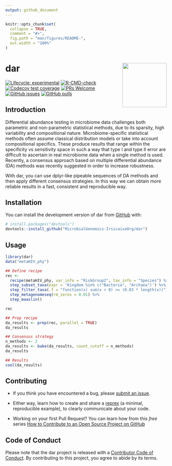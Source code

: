 ```yaml
---
output: github_document
---
```


<!-- README.md is generated from README.Rmd. Please edit that file -->

```r
knitr::opts_chunk$set(
  collapse = TRUE,
  comment = "#>",
  fig.path = "man/figures/README-",
  out.width = "100%"
)
```

# dar <a href="https://microbialgenomics-irsicaixaorg.github.io/dar/"><img src="man/figures/logo.png" align="right" height="138" /></a>

<!-- badges: start -->
[![Lifecycle: experimental](https://img.shields.io/badge/lifecycle-experimental-orange.svg)](https://lifecycle.r-lib.org/articles/stages.html#experimental)
[![R-CMD-check](https://github.com/MicrobialGenomics-IrsicaixaOrg/dar/workflows/R-CMD-check-bioc/badge.svg)](https://github.com/MicrobialGenomics-IrsicaixaOrg/dar/actions)
[![Codecov test coverage](https://codecov.io/gh/MicrobialGenomics-IrsicaixaOrg/dar/branch/devel/graph/badge.svg)](https://app.codecov.io/gh/MicrobialGenomics-IrsicaixaOrg/dar?branch=devel)
[![PRs Welcome](https://img.shields.io/badge/PRs-welcome-brightgreen.svg?style=flat-square)](https://makeapullrequest.com)
[![GitHub issues](https://img.shields.io/github/issues/MicrobialGenomics-IrsicaixaOrg/dar)](https://github.com/MicrobialGenomics-IrsicaixaOrg/dar/issues)
[![GitHub pulls](https://img.shields.io/github/issues-pr/MicrobialGenomics-IrsicaixaOrg/dar)](https://github.com/MicrobialGenomics-IrsicaixaOrg/dar/pulls)
<!-- badges: end -->

## Introduction

Differential abundance testing in microbiome data challenges both parametric 
and non-parametric statistical methods, due to its sparsity, high variability 
and compositional nature. Microbiome-specific statistical methods often assume 
classical distribution models or take into account compositional specifics. 
These produce results that range within the specificity vs sensitivity space 
in such a way that type I and type II error are difficult to ascertain in real 
microbiome data when a single method is used. Recently, a consensus approach 
based on multiple differential abundance (DA) methods was recently suggested 
in order to increase robustness. 

With dar, you can use dplyr-like pipeable sequences of DA methods and then 
apply different consensus strategies. In this way we can obtain more reliable 
results in a fast, consistent and reproducible way.

## Installation

You can install the development version of dar from [GitHub](https://github.com/) with:

```r
# install.packages("devtools")
devtools::install_github("MicrobialGenomics-IrsicaixaOrg/dar")
```

## Usage 

```r
library(dar)
data("metaHIV_phy")

## Define recipe
rec <-
  recipe(metaHIV_phy, var_info = "RiskGroup2", tax_info = "Species") %>%
  step_subset_taxa(expr = 'Kingdom %in% c("Bacteria", "Archaea")') %>%
  step_filter_taxa(.f = "function(x) sum(x > 0) >= (0.03 * length(x))") %>%
  step_metagenomeseq(rm_zeros = 0.01) %>%
  step_maaslin()

rec

## Prep recipe
da_results <- prep(rec, parallel = TRUE)
da_results

## Consensus strategy
n_methods <- 2
da_results <- bake(da_results, count_cutoff = n_methods)
da_results

## Results
cool(da_results)
```

## Contributing

- If you think you have encountered a bug, please [submit an issue](https://github.com/MicrobialGenomics-IrsicaixaOrg/dar/issues).

- Either way, learn how to create and share a [reprex](https://reprex.tidyverse.org/articles/articles/learn-reprex.html) (a minimal, reproducible example), to clearly communicate about your code.

- Working on your first Pull Request? You can learn how from this *free* series [How to Contribute to an Open Source Project on GitHub](https://kcd.im/pull-request)

## Code of Conduct

Please note that the dar project is released with a [Contributor Code of Conduct](https://contributor-covenant.org/version/2/0/CODE_OF_CONDUCT.html). By contributing to this project, you agree to abide by its terms.


